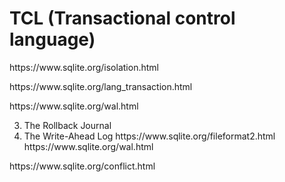 # TCL (Transactional control language)

https://www.sqlite.org/isolation.html

https://www.sqlite.org/lang_transaction.html


https://www.sqlite.org/wal.html

3. The Rollback Journal
4. The Write-Ahead Log
https://www.sqlite.org/fileformat2.html
https://www.sqlite.org/wal.html

https://www.sqlite.org/conflict.html
